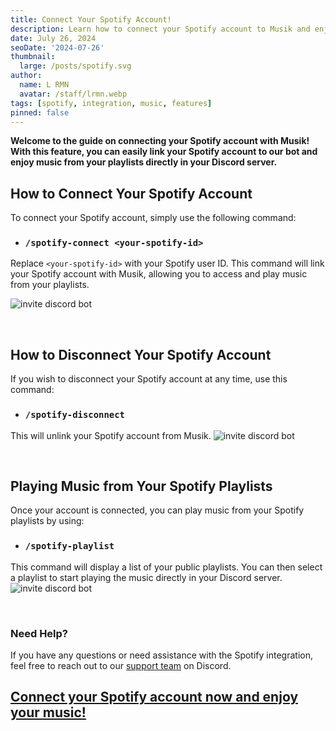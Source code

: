 ```yaml
---
title: Connect Your Spotify Account!
description: Learn how to connect your Spotify account to Musik and enjoy music from your playlists.
date: July 26, 2024
seoDate: '2024-07-26'
thumbnail:
  large: /posts/spotify.svg
author:
  name: L RMN
  avatar: /staff/lrmn.webp
tags: [spotify, integration, music, features]
pinned: false
---
```


**Welcome to the guide on connecting your Spotify account with Musik! With this feature, you can easily link your Spotify account to our bot and enjoy music from your playlists directly in your Discord server.**

## How to Connect Your Spotify Account

To connect your Spotify account, simply use the following command:

- ### `/spotify-connect <your-spotify-id>`

Replace `<your-spotify-id>` with your Spotify user ID. This command will link your Spotify account with Musik, allowing you to access and play music from your playlists.

![invite discord bot](/posts/Images/Spotify/connect.gif)

<br />

## How to Disconnect Your Spotify Account

If you wish to disconnect your Spotify account at any time, use this command:

- ### `/spotify-disconnect`

This will unlink your Spotify account from Musik.
![invite discord bot](/posts/Images/Spotify/disconnect.gif)

<br />

## Playing Music from Your Spotify Playlists

Once your account is connected, you can play music from your Spotify playlists by using:

- ### `/spotify-playlist`

This command will display a list of your public playlists. You can then select a playlist to start playing the music directly in your Discord server.
![invite discord bot](/posts/Images/Spotify/playlist.gif)

<br />

### Need Help?

If you have any questions or need assistance with the Spotify integration, feel free to reach out to our [support team](https://meww.me/support) on Discord.

## [Connect your Spotify account now and enjoy your music!](https://meww.me/invite)
